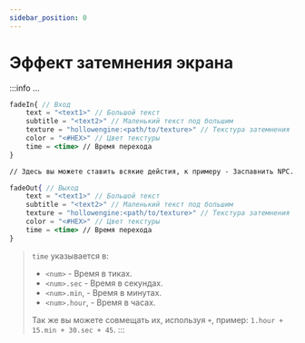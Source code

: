 ```yaml
---
sidebar_position: 0
---
```


# Эффект затемнения экрана

:::info ...
```jsx
fadeIn{ // Вход
    text = "<text1>" // Большой текст
    subtitle = "<text2>" // Маленький текст под большим
    texture = "hollowengine:<path/to/texture>" // Текстура затемнения
    color = "<#HEX>" // Цвет текстуры
    time = <time> // Время перехода
}

// Здесь вы можете ставить всякие дейстия, к примеру - Заспавнить NPC...

fadeOut{ // Выход
    text = "<text1>" // Большой текст
    subtitle = "<text2>" // Маленький текст под большим
    texture = "hollowengine:<path/to/texture>" // Текстура затемнения
    color = "<#HEX>" // Цвет текстуры
    time = <time> // Время перехода
}
```

> `time` указывается в:
> - `<num>` - Время в тиках.
> - `<num>.sec` - Время в секундах.
> - `<num>.min`, - Время в минутах.
> - `<num>.hour`, - Время в часах.
>
> Так же вы можете совмещать их, используя `+`, пример: `1.hour + 15.min + 30.sec + 45`.
:::